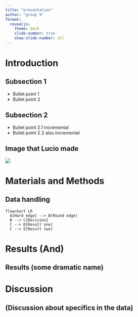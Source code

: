 ```yaml
---
title: "presentation"
author: "group 9"
format:
  revealjs:
    theme: dark
    slide-number: true
    show-slide-number: all
---
```

# Introduction

## Subsection 1

- Bullet point 1
- Bullet point 2

## Subsection 2

::: {.incremental}
- Bullet point 2.1 incremental
- Bullet point 2.2 also incremental
:::

## Image that Lucio made

![](../results/Plots/description_age_boxplot.png)

# Materials and Methods

## Data handling
```mermaid
flowchart LR
  A[Hard edge] --> B(Round edge)
  B --> C{Decision}
  C --> D[Result one]
  C --> E[Result two]
```

# Results (And)
 
## Results (some dramatic name)

# Discussion

## (Discussion about specifics in the data)